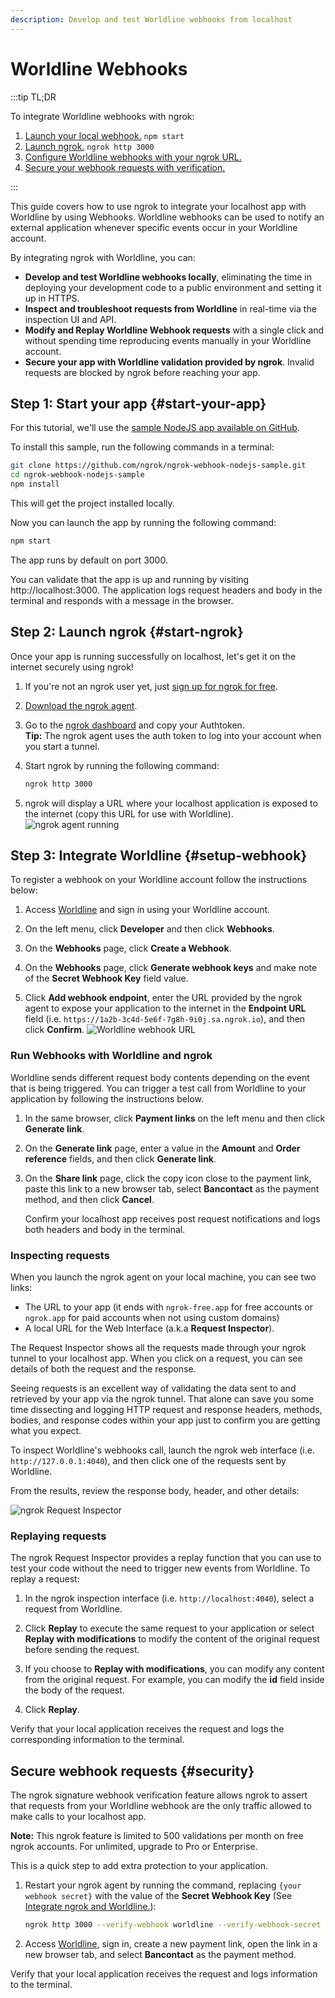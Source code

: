 ```yaml
---
description: Develop and test Worldline webhooks from localhost
---
```


# Worldline Webhooks

:::tip TL;DR

To integrate Worldline webhooks with ngrok:

1. [Launch your local webhook.](#start-your-app) `npm start`
1. [Launch ngrok.](#start-ngrok) `ngrok http 3000`
1. [Configure Worldline webhooks with your ngrok URL.](#setup-webhook)
1. [Secure your webhook requests with verification.](#security)

:::

This guide covers how to use ngrok to integrate your localhost app with Worldline by using Webhooks.
Worldline webhooks can be used to notify an external application whenever specific events occur in your Worldline account.

By integrating ngrok with Worldline, you can:

- **Develop and test Worldline webhooks locally**, eliminating the time in deploying your development code to a public environment and setting it up in HTTPS.
- **Inspect and troubleshoot requests from Worldline** in real-time via the inspection UI and API.
- **Modify and Replay Worldline Webhook requests** with a single click and without spending time reproducing events manually in your Worldline account.
- **Secure your app with Worldline validation provided by ngrok**. Invalid requests are blocked by ngrok before reaching your app.

## **Step 1**: Start your app {#start-your-app}

For this tutorial, we'll use the [sample NodeJS app available on GitHub](https://github.com/ngrok/ngrok-webhook-nodejs-sample).

To install this sample, run the following commands in a terminal:

```bash
git clone https://github.com/ngrok/ngrok-webhook-nodejs-sample.git
cd ngrok-webhook-nodejs-sample
npm install
```

This will get the project installed locally.

Now you can launch the app by running the following command:

```bash
npm start
```

The app runs by default on port 3000.

You can validate that the app is up and running by visiting http://localhost:3000. The application logs request headers and body in the terminal and responds with a message in the browser.

## **Step 2**: Launch ngrok {#start-ngrok}

Once your app is running successfully on localhost, let's get it on the internet securely using ngrok!

1. If you're not an ngrok user yet, just [sign up for ngrok for free](https://ngrok.com/signup).

1. [Download the ngrok agent](https://download.ngrok.com).

1. Go to the [ngrok dashboard](https://dashboard.ngrok.com) and copy your Authtoken. <br />
   **Tip:** The ngrok agent uses the auth token to log into your account when you start a tunnel.
1. Start ngrok by running the following command:

   ```bash
   ngrok http 3000
   ```

1. ngrok will display a URL where your localhost application is exposed to the internet (copy this URL for use with Worldline).
   ![ngrok agent running](/img/integrations/launch_ngrok_tunnel.png)

## **Step 3**: Integrate Worldline {#setup-webhook}

To register a webhook on your Worldline account follow the instructions below:

1. Access [Worldline](https://www.worldline.com/) and sign in using your Worldline account.

1. On the left menu, click **Developer** and then click **Webhooks**.

1. On the **Webhooks** page, click **Create a Webhook**.

1. On the **Webhooks** page, click **Generate webhook keys** and make note of the **Secret Webhook Key** field value.

1. Click **Add webhook endpoint**, enter the URL provided by the ngrok agent to expose your application to the internet in the **Endpoint URL** field (i.e. `https://1a2b-3c4d-5e6f-7g8h-9i0j.sa.ngrok.io`), and then click **Confirm**.
   ![Worldline webhook URL](img/ngrok_url_configuration_worldline.png)

### Run Webhooks with Worldline and ngrok

Worldline sends different request body contents depending on the event that is being triggered.
You can trigger a test call from Worldline to your application by following the instructions below.

1. In the same browser, click **Payment links** on the left menu and then click **Generate link**.

1. On the **Generate link** page, enter a value in the **Amount** and **Order reference** fields, and then click **Generate link**.

1. On the **Share link** page, click the copy icon close to the payment link, paste this link to a new browser tab, select **Bancontact** as the payment method, and then click **Cancel**.

   Confirm your localhost app receives post request notifications and logs both headers and body in the terminal.

### Inspecting requests

When you launch the ngrok agent on your local machine, you can see two links:

- The URL to your app (it ends with `ngrok-free.app` for free accounts or `ngrok.app` for paid accounts when not using custom domains)
- A local URL for the Web Interface (a.k.a **Request Inspector**).

The Request Inspector shows all the requests made through your ngrok tunnel to your localhost app. When you click on a request, you can see details of both the request and the response.

Seeing requests is an excellent way of validating the data sent to and retrieved by your app via the ngrok tunnel. That alone can save you some time dissecting and logging HTTP request and response headers, methods, bodies, and response codes within your app just to confirm you are getting what you expect.

To inspect Worldline's webhooks call, launch the ngrok web interface (i.e. `http://127.0.0.1:4040`), and then click one of the requests sent by Worldline.

From the results, review the response body, header, and other details:

![ngrok Request Inspector](img/ngrok_introspection_worldline_webhooks.png)

### Replaying requests

The ngrok Request Inspector provides a replay function that you can use to test your code without the need to trigger new events from Worldline. To replay a request:

1. In the ngrok inspection interface (i.e. `http://localhost:4040`), select a request from Worldline.

1. Click **Replay** to execute the same request to your application or select **Replay with modifications** to modify the content of the original request before sending the request.

1. If you choose to **Replay with modifications**, you can modify any content from the original request. For example, you can modify the **id** field inside the body of the request.

1. Click **Replay**.

Verify that your local application receives the request and logs the corresponding information to the terminal.

## Secure webhook requests {#security}

The ngrok signature webhook verification feature allows ngrok to assert that requests from your Worldline webhook are the only traffic allowed to make calls to your localhost app.

**Note:** This ngrok feature is limited to 500 validations per month on free ngrok accounts. For unlimited, upgrade to Pro or Enterprise.

This is a quick step to add extra protection to your application.

1. Restart your ngrok agent by running the command, replacing `{your webhook secret}` with the value of the **Secret Webhook Key** (See [Integrate ngrok and Worldline.](#setup-webhook)):

   ```bash
   ngrok http 3000 --verify-webhook worldline --verify-webhook-secret {your webhook secret}
   ```

1. Access [Worldline](https://www.worldline.com/), sign in, create a new payment link, open the link in a new browser tab, and select **Bancontact** as the payment method.

Verify that your local application receives the request and logs information to the terminal.
